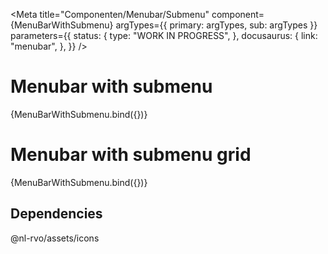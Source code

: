 
<Meta
  title="Componenten/Menubar/Submenu"
  component={MenuBarWithSubmenu}
  argTypes={{ primary: argTypes, sub: argTypes }}
  parameters={{
    status: {
      type: "WORK IN PROGRESS",
    },
    docusaurus: {
      link: "menubar",
    },
  }}
/>

# Menubar with submenu

<Canvas>
  <Story
    name="Submenu"
    args={{
      primary: {
        size: "md",
        items: [
          { label: "Home", link: "#" },
          { label: "Expanded menu item", link: "#", active: true },
          { label: "Uitloggen", icon: "versleutelen", link: "#", align: "right" },
        ],
        useIcons: true,
        iconPlacement: "before",
        menuMaxWidth: "none",
        type: "primary",
        useDeltaForActiveItem: true,
      },
      sub: {
        size: "md",
        items: [
          { label: "Submenu item", link: "#" },
          { label: "Submenu item", link: "#" },
          { label: "Submenu item", link: "#", align: "right" },
        ],
        useIcons: true,
        iconPlacement: "before",
        menuMaxWidth: "none",
        type: "sub",
      },
    }}
  >
    {MenuBarWithSubmenu.bind({})}
  </Story>
</Canvas>

<ArgsTable story="Submenu" />

# Menubar with submenu grid

<Canvas>
  <Story
    name="Submenu grid"
    args={{
      primary: {
        size: "md",
        items: [
          { label: "Home", link: "#" },
          { label: "Expanded menu item", link: "#", active: true },
          { label: "Uitloggen", icon: "versleutelen", link: "#", align: "right" },
        ],
        useIcons: true,
        iconPlacement: "before",
        menuMaxWidth: "none",
        type: "primary",
        useDeltaForActiveItem: true,
      },
      sub: {
        size: "md",
        items: [
          { label: "Submenu item", link: "#", icon: "plus" },
          { label: "Submenu item", link: "#", icon: "plus" },
          { label: "Submenu item", link: "#", icon: "plus" },
          { label: "Submenu item", link: "#", icon: "plus" },
          { label: "Submenu item", link: "#", icon: "plus" },
          { label: "Submenu item", link: "#", icon: "plus" },
          { label: "Submenu item", link: "#", icon: "plus" },
          { label: "Submenu item", link: "#", icon: "plus" },
        ],
        useIcons: true,
        iconPlacement: "before",
        menuMaxWidth: "none",
        type: "sub-grid",
      },
    }}
  >
    {MenuBarWithSubmenu.bind({})}
  </Story>
</Canvas>

<ArgsTable story="Submenu" />

## Dependencies

@nl-rvo/assets/icons
